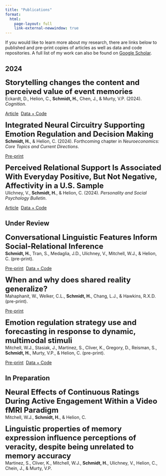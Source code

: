 ```yaml
---
title: "Publications"
format: 
  html:
    page-layout: full
    link-external-newwindow: true
---
```


<!-- Formatting notes: use callouts to specify article type https://quarto.org/docs/authoring/callouts.html -->
<!-- .callout-note = empirical -->
<!-- .callout-warning = review -->
<!-- .callout-important = neuro -->
<!-- Don't include icons (icon="false") -->

If you would like to learn more about my research, there are links below to published and pre-print copies of articles as well as data and code repositories. A full list of my work can also be found on [Google Scholar](https://scholar.google.com/citations?user=Iw0DI-IAAAAJ&hl=en).

## 2024

<!-- STORYTELLING -->
<font size="5">**Storytelling changes the content and perceived value of event memories**</font>  
Eckardt, D., Helion, C., **Schmidt, H.**, Chen, J., & Murty, V.P. (2024). *Cognition*. 

<a href="https://www.sciencedirect.com/science/article/abs/pii/S0010027724001707" target="_blank" class="btn btn-outline-success btn-sm" role="button">Article</a>&nbsp;&nbsp;<a href="https://osf.io/puyf4/" target="_blank" class="btn btn-outline-success btn-sm" role="button">Data + Code</a>

<!-- NEUROECONOMICS CHAPTER -->
<font size="5">**Integrated Neural Circuitry Supporting Emotion Regulation and Decision Making**</font>  
**Schmidt, H.**, & Helion, C. (2024). Forthcoming chapter in *Neuroeconomics: Core Topics and Current Directions*.

<a href="https://osf.io/preprints/psyarxiv/adf3w" target="_blank" class="btn btn-outline-success btn-sm" role="button">Pre-print</a>

<!-- MIDUS -->
<font size="5">**Perceived Relational Support Is Associated With Everyday Positive, But Not Negative, Affectivity in a U.S. Sample**</font>  
Ulichney, V., **Schmidt, H.**, & Helion, C. (2024). *Personality and Social Psychology Bulletin*. 

<a href="https://journals.sagepub.com/doi/10.1177/01461672231224991" target="_blank" class="btn btn-outline-success btn-sm" role="button">Article</a>&nbsp;&nbsp;<a href="https://osf.io/f4kav/" target="_blank" class="btn btn-outline-success btn-sm" role="button">Data + Code</a>

## Under Review

<!-- SURVIVOR BEHAVIORAL -->
<font size="5">**Conversational Linguistic Features Inform Social-Relational Inference**</font>  
**Schmidt, H.**, Tran, S., Medaglia, J.D., Ulichney, V., Mitchell, W.J., & Helion, C. (pre-print).

<a href="https://osf.io/preprints/psyarxiv/fn4my" target="_blank" class="btn btn-outline-success btn-sm" role="button">Pre-print</a>&nbsp;&nbsp;<a href="https://osf.io/8wqhb/" target="_blank" class="btn btn-outline-success btn-sm" role="button">Data + Code</a>

<!-- SHARED REALITY -->
<font size="5">**When and why does shared reality generalize?**</font>  
Mahaphanit, W., Welker, C.L., **Schmidt, H.**, Chang, L.J., & Hawkins, R.X.D. (pre-print).

<a href="https://osf.io/preprints/psyarxiv/g9p3e" target="_blank" class="btn btn-outline-success btn-sm" role="button">Pre-print</a>

<!-- FRIGHT NIGHT -->
<font size="5">**Emotion regulation strategy use and forecasting in response to dynamic, multimodal stimuli**</font>  
Mitchell, W.J., Stasiak, J., Martinez, S., Cliver, K., Gregory, D., Reisman, S., **Schmidt, H.**, Murty, V.P., & Helion, C. (pre-print).

<a href="https://europepmc.org/article/ppr/ppr577219" target="_blank" class="btn btn-outline-success btn-sm" role="button">Pre-print</a>&nbsp;&nbsp;<a href="https://osf.io/j5sku/?view_only=89d87669e7674096819c439ca109c483" target="_blank" class="btn btn-outline-success btn-sm" role="button">Data + Code</a>

## In Preparation

<!-- ACTIVE VS PASSIVE -->
<font size="5">**Neural Effects of Continuous Ratings During Active Engagement Within a Video fMRI Paradigm**</font>  
Mitchell, W.J., **Schmidt, H.**, & Helion, C.

<!-- MEMORY EXPRESSION -->
<font size="5">**Linguistic properties of memory expression influence perceptions of veracity, despite being unrelated to memory accuracy**</font>  
Martinez, S., Cliver, K., Mitchell, W.J., **Schmidt, H.**, Ulichney, V., Helion, C., Chein, J., & Murty, V.P.

